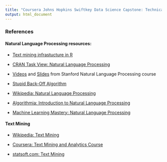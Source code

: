 ```yaml
---
title: "Coursera Johns Hopkins Swiftkey Data Science Capstone: Technical References"
output: html_document
---
```


### References

#### Natural Language Processing resources:

+  [Text mining infrastucture in R]("http://www.jstatsoft.org/v25/i05/")

+  [CRAN Task View: Natural Language Processing]("http://cran.r-project.org/web/views/NaturalLanguageProcessing.html")

+  [Videos]("https://www.youtube.com/user/OpenCourseOnline/search?query=NLP") and [Slides]("https://web.stanford.edu/~jurafsky/NLPCourseraSlides.html") from Stanford Natural Language Processing course

+ [Stupid Back-Off Algorithm](http://www.aclweb.org/anthology/D07-1090.pdf)

+ [Wikipedia: Natural Language Processing](https://en.wikipedia.org/wiki/Natural-language_processing)

+ [Algorithmia: Introduction to Natural Language Processing](https://blog.algorithmia.com/introduction-natural-language-processing-nlp/)

+ [Machine Learning Mastery: Natural Language Processing](https://machinelearningmastery.com/natural-language-processing/)


#### Text Mining

+ [Wikipedia: Text Mining](https://en.wikipedia.org/wiki/Text_mining)

+ [Coursera: Text Mining and Analytics Course](https://www.coursera.org/learn/text-mining)

+ [statsoft.com: Text Mining](http://www.statsoft.com/Textbook/Text-Mining)

